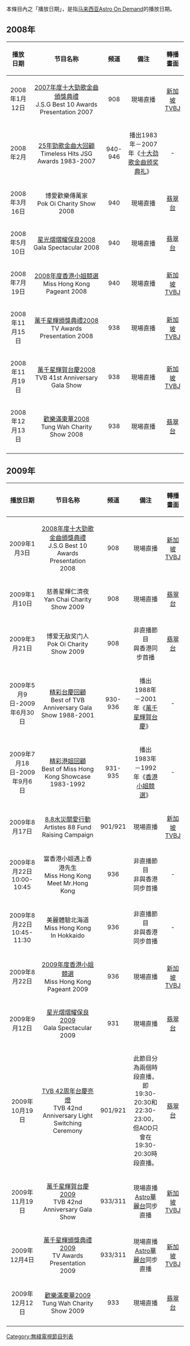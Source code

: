 本條目內之「播放日期」，是指[[马来西亚|马来西亚]][[Astro_On_Demand|Astro On Demand]]的播放日期。

== 2008年 ==
{| border="1" cellpadding="4" cellspacing="0" style="margin: 1em 1em 1em 0; background: snow; border: 1px #AAA solid; border-collapse: collapse; font-size: 95%;"
! align=center width=13% bgcolor="gray"| 播放日期
! align=center width=40% bgcolor="gray"| 节目名称
! align=center width=10% bgcolor="gray"| 频道
! align=center width=20% bgcolor="gray"| 備注
! align=center width=10% bgcolor="gray"| 轉播畫面
|-
|2008年1月12日||[[2007年度十大勁歌金曲得獎名單|2007年度十大勁歌金曲頒獎典禮]]<br/>J.S.G Best 10 Awards Presentation 2007||908||現場直播||[[新加坡|新加坡]][[TVBJ|TVBJ]]
|-
|2008年2月||[[勁歌金曲|25年勁歌金曲大回顧]]<br/>Timeless Hits JSG Awards 1983-2007||940-946||播出1983年－2007年《[[十大劲歌金曲颁奖典礼|十大劲歌金曲颁奖典礼]]》||-
|-
|2008年3月16日||博愛歡樂傳萬家<br/>Pok Oi Charity Show 2008||940||現場直播||[[翡翠台|翡翠台]]
|-
|2008年5月10日||[[星光熠熠耀保良|星光熠熠耀保良2008]]<br/>Gala Spectacular 2008||940||現場直播||[[翡翠台|翡翠台]]
|-
|2008年7月19日||[[2008年度香港小姐競選|2008年度香港小姐競選]]<br/>Miss Hong Kong Pageant 2008||940||現場直播||[[新加坡|新加坡]][[TVBJ|TVBJ]]
|-
|2008年11月15日||[[萬千星輝頒獎典禮2008|萬千星輝頒獎典禮2008]]<br/>TV Awards Presentation 2008||938||現場直播||[[新加坡|新加坡]][[TVBJ|TVBJ]]
|-
|2008年11月19日||[[萬千星輝賀台慶|萬千星輝賀台慶2008]]<br/>TVB 41st Anniversary Gala Show||938||現場直播||[[新加坡|新加坡]][[TVBJ|TVBJ]]
|-
|2008年12月13日||[[歡樂滿東華|歡樂滿東華2008]]<br/>Tung Wah Charity Show 2008||938||現場直播||[[翡翠台|翡翠台]]
|-
|}

== 2009年 ==
{| border="1" cellpadding="4" cellspacing="0" style="margin: 1em 1em 1em 0; background: snow; border: 1px #AAA solid; border-collapse: collapse; font-size: 95%;"
! align=center width=13% bgcolor="gray"| 播放日期
! align=center width=40% bgcolor="gray"| 节目名称
! align=center width=10% bgcolor="gray"| 频道
! align=center width=20% bgcolor="gray"| 備注
! align=center width=10% bgcolor="gray"| 轉播畫面
|-
|2009年1月3日||[[2008年度十大勁歌金曲得獎名單|2008年度十大勁歌金曲頒獎典禮]]<br/>J.S.G Best 10 Awards Presentation 2008||908||現場直播||[[新加坡|新加坡]][[TVBJ|TVBJ]]
|-
|2009年1月10日||慈善星輝仁濟夜<br/>Yan Chai Charity Show 2009||908||現場直播||[[翡翠台|翡翠台]]
|-
|2009年3月21日||博爱无敌奖门人<br/>Pok Oi Charity Show 2009||908||非直播節目<br />與香港同步首播||[[翡翠台|翡翠台]]
|-
|2009年5月9日-2009年6月30日||[[萬千星輝賀台慶|精彩台慶回顧]]<br/>Best of TVB  Anniversary Gala Show 1988-2001||930-936||播出1988年－2001年《[[萬千星輝賀台慶|萬千星輝賀台慶]]》||-
|-
|2009年7月18日-2009年9月6日||[[香港小姐競選|精彩港姐回顧]]<br/>Best of Miss Hong Kong Showcase 1983-1992||931-935||播出1983年－1992年《[[香港小姐競選|香港小姐競選]]》||-
|-
|2009年8月17日||[[8.8水災關愛行動|8.8水災關愛行動]]<br/>Artistes 88 Fund Raising Campaign||901/921||現場直播||[[新加坡|新加坡]][[TVBJ|TVBJ]]
|-
|2009年8月22日<br />10:00-10:45||當香港小姐遇上香港先生<br/>Miss Hong Kong Meet Mr.Hong Kong||936||非直播節目<br />非與香港同步首播||-
|-
|2009年8月22日<br />10:45-11:30||美麗體驗北海道<br />Miss Hong Kong In Hokkaido||936||非直播節目<br />非與香港同步首播||-
|-
|2009年8月22日||[[2009年度香港小姐競選|2009年度香港小姐競選]]<br/>Miss Hong Kong Pageant 2009||936||現場直播||[[新加坡|新加坡]][[TVBJ|TVBJ]]
|-
|2009年9月12日||[[星光熠熠耀保良|星光熠熠耀保良2009]]<br/>Gala Spectacular 2009||931||現場直播||[[翡翠台|翡翠台]]
|-
|2009年10月19日||[[無綫電視台慶相關活動|TVB 42周年台慶亮燈]]<br/>TVB 42nd Anniversary Light Switching Ceremony||901/921||此節目分為兩個時段直播，即19:30-20:30和22:30-23:00，但AOD只會在19:30-20:30時段直播。||[[翡翠台|翡翠台]]
|-
|2009年11月19日||[[萬千星輝賀台慶|萬千星輝賀台慶2009]]<br/>TVB 42nd Anniversary Gala Show||933/311||現場直播<br>[[Astro華麗台|Astro華麗台]]同步直播||[[新加坡|新加坡]][[TVBJ|TVBJ]]
|-
|2009年12月4日||[[萬千星輝頒獎典禮2009|萬千星輝頒獎典禮2009]]<br/>TV Awards Presentation 2009||933/311||現場直播<br>[[Astro華麗台|Astro華麗台]]同步直播||[[新加坡|新加坡]][[TVBJ|TVBJ]]
|-
|2009年12月12日||[[歡樂滿東華|歡樂滿東華2009]]<br/>Tung Wah Charity Show 2009||933||現場直播||[[翡翠台|翡翠台]]
|-
|}

[[Category:無綫電視節目列表|Category:無綫電視節目列表]]